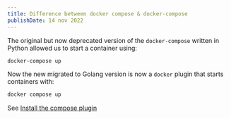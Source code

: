 ```yaml
---
title: Difference between docker compose & docker-compose
publishDate: 14 nov 2022
---
```


The original but now deprecated version of the `docker-compose` written in Python allowed us to start a container using:

```sh
docker-compose up
```

Now the new migrated to Golang version is now a `docker` plugin that starts containers with:

```sh
docker compose up
```

See [Install the compose plugin](https://docs.docker.com/compose/install/linux/)
